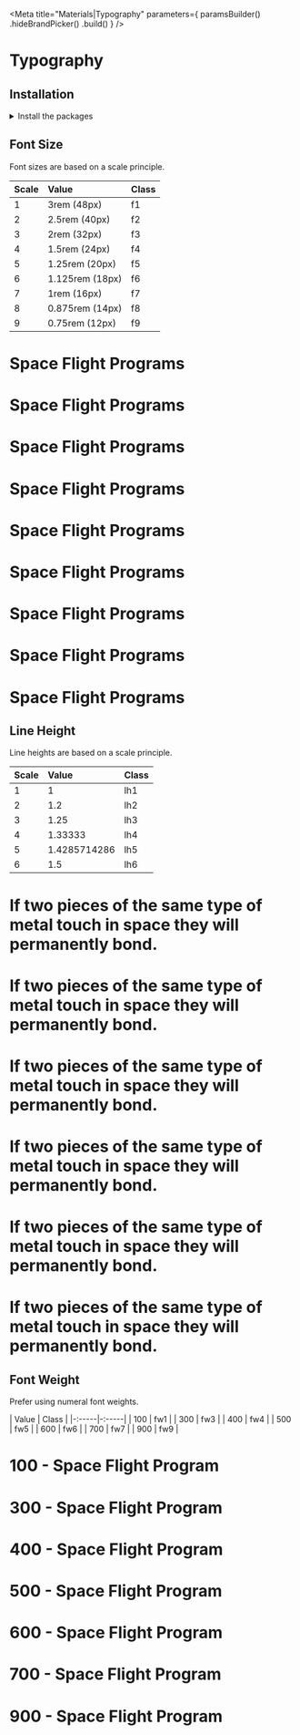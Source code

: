 
<Meta
    title="Materials|Typography"
    parameters={
        paramsBuilder()
            .hideBrandPicker()
            .build()
    }
/>

<Anchor storyId="materials-typography--font-size" />

# Typography

## Installation

<details><summary className="outline-0">Install the packages</summary>

Install from <a href={INSTALLATION_PAGE}>the React bundle</a> or as a single package:

```bash
npm install @orbit-ui/css-normalize @orbit-ui/tachyons
```

</details>

## Font Size

Font sizes are based on a scale principle.

| Scale | Value           | Class |
| :---- | :-------------- | :---- |
| 1     | 3rem (48px)     | f1    |
| 2     | 2.5rem (40px)   | f2    |
| 3     | 2rem (32px)     | f3    |
| 4     | 1.5rem (24px)   | f4    |
| 5     | 1.25rem (20px)  | f5    |
| 6     | 1.125rem (18px) | f6    |
| 7     | 1rem (16px)     | f7    |
| 8     | 0.875rem (14px) | f8    |
| 9     | 0.75rem (12px)  | f9    |

<Preview>
    <Story name="font size">
        <div>
            <h1 className="f1 pa0 ma0">Space Flight Programs</h1>
            <h1 className="f2 pa0 ma0">Space Flight Programs</h1>
            <h1 className="f3 pa0 ma0">Space Flight Programs</h1>
            <h1 className="f4 pa0 ma0">Space Flight Programs</h1>
            <h1 className="f5 pa0 ma0">Space Flight Programs</h1>
            <h1 className="f6 pa0 ma0">Space Flight Programs</h1>
            <h1 className="f7 pa0 ma0">Space Flight Programs</h1>
            <h1 className="f8 pa0 ma0">Space Flight Programs</h1>
            <h1 className="f9 pa0 ma0">Space Flight Programs</h1>
        </div>
    </Story>
</Preview>

## Line Height

Line heights are based on a scale principle.

| Scale | Value        | Class |
| :---- | :----------- | :---- |
| 1     | 1            | lh1   |
| 2     | 1.2          | lh2   |
| 3     | 1.25         | lh3   |
| 4     | 1.33333      | lh4   |
| 5     | 1.4285714286 | lh5   |
| 6     | 1.5          | lh6   |

<Preview>
    <Story name="line height">
        <div>
            <h1 className="lh1 bb b--marine-100">If two pieces of the same type of metal touch in space they will permanently bond.</h1>
            <h1 className="lh2 bb b--marine-100">If two pieces of the same type of metal touch in space they will permanently bond.</h1>
            <h1 className="lh3 bb b--marine-100">If two pieces of the same type of metal touch in space they will permanently bond.</h1>
            <h1 className="lh4 bb b--marine-100">If two pieces of the same type of metal touch in space they will permanently bond.</h1>
            <h1 className="lh5 bb b--marine-100">If two pieces of the same type of metal touch in space they will permanently bond.</h1>
            <h1 className="lh6 bb b--marine-100">If two pieces of the same type of metal touch in space they will permanently bond.</h1>
        </div>
    </Story>
</Preview>

## Font Weight

Prefer using numeral font weights.

| Value | Class |
|-:-----|-:-----|
| 100   | fw1   |
| 300   | fw3   |
| 400   | fw4   |
| 500   | fw5   |
| 600   | fw6   |
| 700   | fw7   |
| 900   | fw9   |

<Preview>
    <Story name="font weight">
        <div>
            <h1 className="f3 fw1">100 - Space Flight Program</h1>
            <h1 className="f3 fw3">300 - Space Flight Program</h1>
            <h1 className="f3 fw4">400 - Space Flight Program</h1>
            <h1 className="f3 fw5">500 - Space Flight Program</h1>
            <h1 className="f3 fw6">600 - Space Flight Program</h1>
            <h1 className="f3 fw7">700 - Space Flight Program</h1>
            <h1 className="f3 fw9">900 - Space Flight Program</h1>
        </div>
    </Story>
</Preview>
